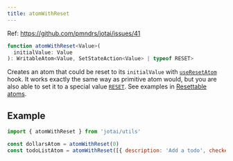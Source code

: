 ```yaml
---
title: atomWithReset
---
```


Ref: https://github.com/pmndrs/jotai/issues/41

```ts
function atomWithReset<Value>(
  initialValue: Value
): WritableAtom<Value, SetStateAction<Value> | typeof RESET>
```

Creates an atom that could be reset to its `initialValue` with
[`useResetAtom`](use-reset-atom.mdx) hook. It works exactly the same
way as primitive atom would, but you are also able to set it to a special value
[`RESET`](reset.mdx). See examples in [Resettable atoms](../guides/resettable.mdx).

## Example

```js
import { atomWithReset } from 'jotai/utils'

const dollarsAtom = atomWithReset(0)
const todoListAtom = atomWithReset([{ description: 'Add a todo', checked: false }])
```
